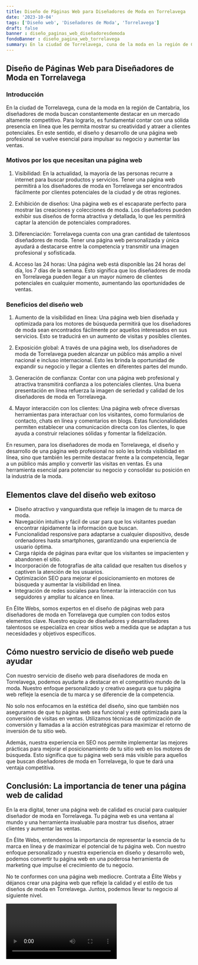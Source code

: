 ```yaml
---
title: Diseño de Páginas Web para Diseñadores de Moda en Torrelavega
date: '2023-10-04'
tags: ['Diseño web', 'Diseñadores de Moda', 'Torrelavega']
draft: false
banner : diseño_paginas_web_diseñadoresdemoda
fondoBanner : diseño_pagina_web_torrelavega
summary: En la ciudad de Torrelavega, cuna de la moda en la región de Cantabria, los diseñadores de moda buscan constantemente destacar en un mercado altamente competitivo. Para lograrlo, es fundamental contar con una sólida presencia en línea que les permita mostrar su creatividad y atraer a clientes potenciales. En este sentido, el diseño y desarrollo de una página web profesional se vuelve esencial para impulsar su negocio y aumentar las ventas.
---
```


## Diseño de Páginas Web para Diseñadores de Moda en Torrelavega

### Introducción

En la ciudad de Torrelavega, cuna de la moda en la región de Cantabria, los diseñadores de moda buscan constantemente destacar en un mercado altamente competitivo. Para lograrlo, es fundamental contar con una sólida presencia en línea que les permita mostrar su creatividad y atraer a clientes potenciales. En este sentido, el diseño y desarrollo de una página web profesional se vuelve esencial para impulsar su negocio y aumentar las ventas.

### Motivos por los que necesitan una página web

1. Visibilidad: En la actualidad, la mayoría de las personas recurre a internet para buscar productos y servicios. Tener una página web permitirá a los diseñadores de moda en Torrelavega ser encontrados fácilmente por clientes potenciales de la ciudad y de otras regiones.

2. Exhibición de diseños: Una página web es el escaparate perfecto para mostrar las creaciones y colecciones de moda. Los diseñadores pueden exhibir sus diseños de forma atractiva y detallada, lo que les permitirá captar la atención de potenciales compradores.

3. Diferenciación: Torrelavega cuenta con una gran cantidad de talentosos diseñadores de moda. Tener una página web personalizada y única ayudará a destacarse entre la competencia y transmitir una imagen profesional y sofisticada.

4. Acceso las 24 horas: Una página web está disponible las 24 horas del día, los 7 días de la semana. Esto significa que los diseñadores de moda en Torrelavega pueden llegar a un mayor número de clientes potenciales en cualquier momento, aumentando las oportunidades de ventas.

### Beneficios del diseño web

1. Aumento de la visibilidad en línea: Una página web bien diseñada y optimizada para los motores de búsqueda permitirá que los diseñadores de moda sean encontrados fácilmente por aquellos interesados en sus servicios. Esto se traducirá en un aumento de visitas y posibles clientes.

2. Exposición global: A través de una página web, los diseñadores de moda de Torrelavega pueden alcanzar un público más amplio a nivel nacional e incluso internacional. Esto les brinda la oportunidad de expandir su negocio y llegar a clientes en diferentes partes del mundo.

3. Generación de confianza: Contar con una página web profesional y atractiva transmitirá confianza a los potenciales clientes. Una buena presentación en línea refuerza la imagen de seriedad y calidad de los diseñadores de moda en Torrelavega.

4. Mayor interacción con los clientes: Una página web ofrece diversas herramientas para interactuar con los visitantes, como formularios de contacto, chats en línea y comentarios en blogs. Estas funcionalidades permiten establecer una comunicación directa con los clientes, lo que ayuda a construir relaciones sólidas y fomentar la fidelización.

En resumen, para los diseñadores de moda en Torrelavega, el diseño y desarrollo de una página web profesional no solo les brinda visibilidad en línea, sino que también les permite destacar frente a la competencia, llegar a un público más amplio y convertir las visitas en ventas. Es una herramienta esencial para potenciar su negocio y consolidar su posición en la industria de la moda.

<GifSeo />

<Cta />

## Elementos clave del diseño web exitoso

- Diseño atractivo y vanguardista que refleje la imagen de tu marca de moda.
- Navegación intuitiva y fácil de usar para que los visitantes puedan encontrar rápidamente la información que buscan.
- Funcionalidad responsive para adaptarse a cualquier dispositivo, desde ordenadores hasta smartphones, garantizando una experiencia de usuario óptima.
- Carga rápida de páginas para evitar que los visitantes se impacienten y abandonen el sitio.
- Incorporación de fotografías de alta calidad que resalten tus diseños y captiven la atención de los usuarios.
- Optimización SEO para mejorar el posicionamiento en motores de búsqueda y aumentar la visibilidad en línea.
- Integración de redes sociales para fomentar la interacción con tus seguidores y ampliar tu alcance en línea.

En Élite Webs, somos expertos en el diseño de páginas web para diseñadores de moda en Torrelavega que cumplen con todos estos elementos clave. Nuestro equipo de diseñadores y desarrolladores talentosos se especializa en crear sitios web a medida que se adaptan a tus necesidades y objetivos específicos.

## Cómo nuestro servicio de diseño web puede ayudar

Con nuestro servicio de diseño web para diseñadores de moda en Torrelavega, podemos ayudarte a destacar en el competitivo mundo de la moda. Nuestro enfoque personalizado y creativo asegura que tu página web refleje la esencia de tu marca y se diferencie de la competencia.

No solo nos enfocamos en la estética del diseño, sino que también nos aseguramos de que tu página web sea funcional y esté optimizada para la conversión de visitas en ventas. Utilizamos técnicas de optimización de conversión y llamadas a la acción estratégicas para maximizar el retorno de inversión de tu sitio web.

Además, nuestra experiencia en SEO nos permite implementar las mejores prácticas para mejorar el posicionamiento de tu sitio web en los motores de búsqueda. Esto significa que tu página web será más visible para aquellos que buscan diseñadores de moda en Torrelavega, lo que te dará una ventaja competitiva.

## Conclusión: La importancia de tener una página web de calidad

En la era digital, tener una página web de calidad es crucial para cualquier diseñador de moda en Torrelavega. Tu página web es una ventana al mundo y una herramienta invaluable para mostrar tus diseños, atraer clientes y aumentar las ventas.

En Élite Webs, entendemos la importancia de representar la esencia de tu marca en línea y de maximizar el potencial de tu página web. Con nuestro enfoque personalizado y nuestra experiencia en diseño y desarrollo web, podemos convertir tu página web en una poderosa herramienta de marketing que impulse el crecimiento de tu negocio.

No te conformes con una página web mediocre. Contrata a Élite Webs y déjanos crear una página web que refleje la calidad y el estilo de tus diseños de moda en Torrelavega. Juntos, podemos llevar tu negocio al siguiente nivel.

<Video />

<CtaBot job='Diseñadores de Moda' city='Torrelavega'/>

<Gmaps query='Torrelavega+españa+maps' />